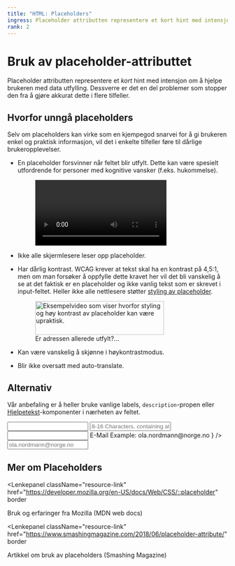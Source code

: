 ```yaml
---
title: "HTML: Placeholders"
ingress: Placeholder attributten representere et kort hint med intensjon om å hjelpe brukeren med data utfylling. Dessverre er det en del problemer som stopper den fra å gjøre akkurat dette i flere tilfeller.
rank: 2
---
```




# Bruk av placeholder-attributtet

<Ingress>
  Placeholder attributten representere et <i>kort</i> hint med intensjon om å
  hjelpe brukeren med data utfylling. Dessverre er det en del problemer som
  stopper den fra å gjøre akkurat dette i flere tilfeller.
</Ingress>

## Hvorfor unngå placeholders

Selv om placeholders kan virke som en kjempegod snarvei for å gi brukeren enkel og praktisk informasjon, vil det i enkelte tilfeller føre til dårlige brukeropplevelser.

- En placeholder forsvinner når feltet blir utfylt. Dette kan være spesielt utfordrende for personer med kognitive vansker (f.eks. hukommelse).

  <figure className="placeholders__figure">
    <video
      src={PlaceholderPassword}
      autoPlay
      loop
      preload="auto"
      alt="Eksempelvideo for hvorfor informasjon i placeholder kan være vanskelig å huske."
    />
    <figcaption className="placeholders__figcaption">
      Hvor langt måtte passordet være?...
    </figcaption>
  </figure>

- Ikke alle skjermlesere leser opp placeholder.
- Har dårlig kontrast. WCAG krever at tekst skal ha en kontrast på 4,5:1, men om man forsøker å oppfylle dette kravet her vil det bli vanskelig å se at det faktisk er en placeholder og ikke vanlig tekst som er skrevet i input-feltet. Heller ikke alle nettlesere støtter [styling av placeholder](https://caniuse.com/#feat=css-placeholder).

  <figure className="placeholders__figure">
    <img
      src={PlaceholderContrast}
      height="77px"
      width="294px"
      alt="Eksempelvideo som viser hvorfor styling og høy kontrast av placeholder kan være upraktisk."
    />
    <figcaption className="placeholders__figcaption">
      Er adressen allerede utfylt?...
    </figcaption>
  </figure>

- Kan være vanskelig å skjønne i høykontrastmodus.
- Blir ikke oversatt med auto-translate.

## Alternativ

Vår anbefaling er å heller bruke vanlige labels, `description`-propen eller [Hjelpetekst](/components/hjelpetekst)-komponenter i nærheten av feltet.

<DoDont className="placeholders__dodont">
  <Do>
    <Input
      label="Password"
      description="8-16 Characters, containing atleast 2 numbers"
      type="password"
    />
  </Do>
  <Dont>
    <Input
      label="Password"
      placeholder="8-16 Characters, containing atleast 2 numbers"
    />
  </Dont>
</DoDont>

<br />

<DoDont className="placeholders__dodont">
  <Do>
    <Input
      label={
        <div style={{ display: "flex" }}>
          E-Mail
          <Hjelpetekst style={{ marginLeft: "0.5rem" }}>
            Example: ola.nordmann@norge.no
          </Hjelpetekst>
        </div>
      }
    />
  </Do>
  <Dont>
    <Input label="E-Mail" placeholder="ola.nordmann@norge.no" />
  </Dont>
</DoDont>

## Mer om Placeholders

<Lenkepanel
  className="resource-link"
  href="https://developer.mozilla.org/en-US/docs/Web/CSS/::placeholder"
  border
>
  <Undertittel className="lenkepanel__heading">
    Bruk og erfaringer fra Mozilla (MDN web docs)
  </Undertittel>
</Lenkepanel>

<Lenkepanel
  className="resource-link"
  href="https://www.smashingmagazine.com/2018/06/placeholder-attribute/"
  border
>
  <Undertittel className="lenkepanel__heading">
    Artikkel om bruk av placeholders (Smashing Magazine)
  </Undertittel>
</Lenkepanel>
